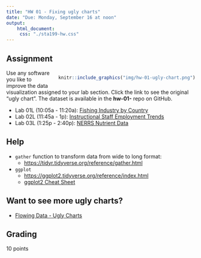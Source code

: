 ```yaml
---
title: "HW 01 - Fixing ugly charts"
date: "Due: Monday, September 16 at noon"
output: 
    html_document: 
     css: "./sta199-hw.css"
---
```


## Assignment

<div style= "float:right;position: relative; margin-left: 20px">
```r
knitr::include_graphics("img/hw-01-ugly-chart.png")
```
</div>

Use any software you like to improve the data visualization assigned to your lab section. Click the link to see the original "ugly chart". The dataset is available in the **hw-01-** repo on GitHub.

- Lab 01L (10:05a - 11:20a): [Fishing Industry by Country](https://prodduke-my.sharepoint.com/:x:/g/personal/mt324_duke_edu/ESrXch7iGZBKgY-pO_7xQxQBSrT7ZcA9lXfcBEQQYoLj-Q?e=E1tSQ8)
- Lab 02L (11:45a - 1p): [Instructional Staff Employment Trends](https://prodduke-my.sharepoint.com/:x:/g/personal/mt324_duke_edu/EdFKonWjzZdDlzYTR9glHMABqlzzzoEY3YTNem8_ZN4O5g?e=PnIJya)
- Lab 03L (1:25p - 2:40p): [NERRS Nutrient Data](https://prodduke-my.sharepoint.com/:x:/g/personal/mt324_duke_edu/EdpksWQFP9BIpFd798gbnvMBxyyK5elA365DJBjUNQgP9A?e=kUrtmk)


## Help


- `gather` function to transform data from wide to long format: 
    - [https://tidyr.tidyverse.org/reference/gather.html](https://tidyr.tidyverse.org/reference/gather.html)

- `ggplot`
    - [https://ggplot2.tidyverse.org/reference/index.html](https://ggplot2.tidyverse.org/reference/index.html)
    - [ggplot2 Cheat Sheet](https://www.rstudio.com/wp-content/uploads/2016/11/ggplot2-cheatsheet-2.1.pdf)


## Want to see more ugly charts?

- [Flowing Data - Ugly Charts](https://flowingdata.com/category/visualization/ugly-visualization/)




## Grading

10 points
